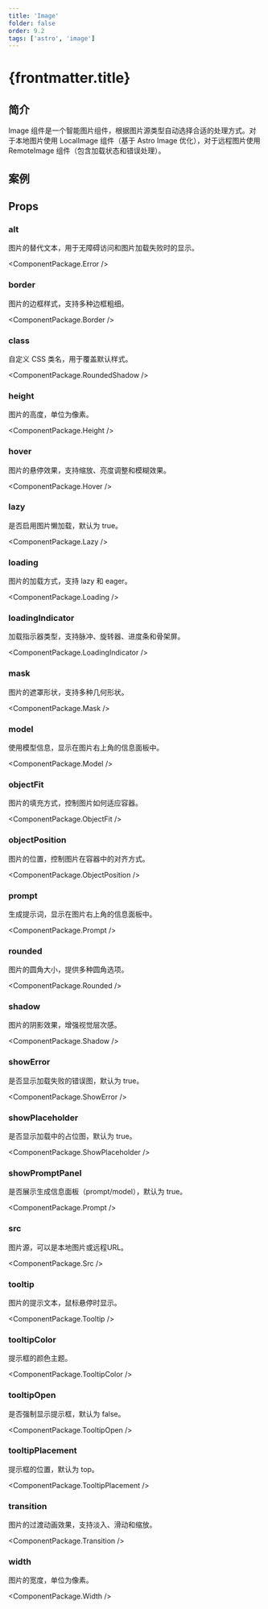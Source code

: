 ```yaml
---
title: 'Image'
folder: false
order: 9.2
tags: ['astro', 'image']
---
```



# {frontmatter.title}

## 简介

Image 组件是一个智能图片组件，根据图片源类型自动选择合适的处理方式。对于本地图片使用 LocalImage 组件（基于 Astro Image 优化），对于远程图片使用 RemoteImage 组件（包含加载状态和错误处理）。

## 案例

<ImageBasic />

## Props

### alt

图片的替代文本，用于无障碍访问和图片加载失败时的显示。

<ComponentPackage.Error />

### border

图片的边框样式，支持多种边框粗细。

<ComponentPackage.Border />

### class

自定义 CSS 类名，用于覆盖默认样式。

<ComponentPackage.RoundedShadow />

### height

图片的高度，单位为像素。

<ComponentPackage.Height />

### hover

图片的悬停效果，支持缩放、亮度调整和模糊效果。

<ComponentPackage.Hover />

### lazy

是否启用图片懒加载，默认为 true。

<ComponentPackage.Lazy />

### loading

图片的加载方式，支持 lazy 和 eager。

<ComponentPackage.Loading />

### loadingIndicator

加载指示器类型，支持脉冲、旋转器、进度条和骨架屏。

<ComponentPackage.LoadingIndicator />

### mask

图片的遮罩形状，支持多种几何形状。

<ComponentPackage.Mask />

### model

使用模型信息，显示在图片右上角的信息面板中。

<ComponentPackage.Model />

### objectFit

图片的填充方式，控制图片如何适应容器。

<ComponentPackage.ObjectFit />

### objectPosition

图片的位置，控制图片在容器中的对齐方式。

<ComponentPackage.ObjectPosition />

### prompt

生成提示词，显示在图片右上角的信息面板中。

<ComponentPackage.Prompt />

### rounded

图片的圆角大小，提供多种圆角选项。

<ComponentPackage.Rounded />

### shadow

图片的阴影效果，增强视觉层次感。

<ComponentPackage.Shadow />

### showError

是否显示加载失败的错误图，默认为 true。

<ComponentPackage.ShowError />

### showPlaceholder

是否显示加载中的占位图，默认为 true。

<ComponentPackage.ShowPlaceholder />

### showPromptPanel

是否展示生成信息面板（prompt/model），默认为 true。

<ComponentPackage.Prompt />

### src

图片源，可以是本地图片或远程URL。

<ComponentPackage.Src />

### tooltip

图片的提示文本，鼠标悬停时显示。

<ComponentPackage.Tooltip />

### tooltipColor

提示框的颜色主题。

<ComponentPackage.TooltipColor />

### tooltipOpen

是否强制显示提示框，默认为 false。

<ComponentPackage.TooltipOpen />

### tooltipPlacement

提示框的位置，默认为 top。

<ComponentPackage.TooltipPlacement />

### transition

图片的过渡动画效果，支持淡入、滑动和缩放。

<ComponentPackage.Transition />

### width

图片的宽度，单位为像素。

<ComponentPackage.Width />
